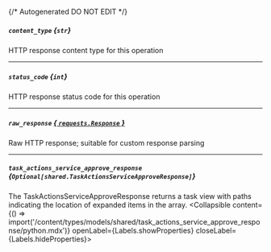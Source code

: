 {/* Autogenerated DO NOT EDIT  */}

##### `content_type` *{`str`}*
HTTP response content type for this operation

---
##### `status_code` *{`int`}*
HTTP response status code for this operation

---
##### `raw_response` [*{ `requests.Response` }*](https://requests.readthedocs.io/en/latest/api/#requests.Response)
Raw HTTP response; suitable for custom response parsing

---
##### `task_actions_service_approve_response` *{`Optional[shared.TaskActionsServiceApproveResponse]`}*
The TaskActionsServiceApproveResponse returns a task view with paths indicating the location of expanded items in the array.
<Collapsible content={() => import('/content/types/models/shared/task_actions_service_approve_response/python.mdx')} openLabel={Labels.showProperties} closeLabel={Labels.hideProperties}>
</Collapsible>


